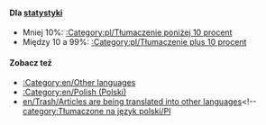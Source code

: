{{en/Bilingual box| Pl
| Ta strona jest indeksem różnych ''' artykułów, które mają być przetłumaczone na polski ''' na wiki OpenTTD.<br/>Artykuły z {{en/s|Tłumaczenie/Pl}} i {{en/s|Oczekiwane Tłumaczenie/Pl}} są automatycznie uwzględniane w tej kategorii.
| ''This page provides an index for a wide range of '''articles to be translated into Polish''' in OpenTTD Wiki.<br/>Articles with {{en/s|Tłumaczenie/Pl}} and {{en/s|Oczekiwane Tłumaczenie/Pl}} templates are automatically included here.''}}


====Dla [[:Category:en/Other languages|statystyki]]====
*Mniej 10%: [[:Category:pl/Tłumaczenie poniżej 10 procent]]
*Między 10 a 99%: [[:Category:pl/Tłumaczenie plus 10 procent]]

====Zobacz też====
*[[:Category:en/Other languages]]
*[[:Category:en/Polish (Polski)]]
*[[en/Trash/Articles are being translated into other languages]]<!--[[category:Tłumaczone na język polski/Pl]]